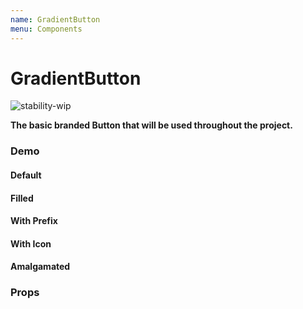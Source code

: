 ```yaml
---
name: GradientButton
menu: Components
---
```





# GradientButton

![stability-wip](https://img.shields.io/badge/stability-work_in_progress-lightgrey.svg)

**The basic branded Button that will be used throughout the project.**

### Demo

#### Default

<Playground>
  <GradientButton text="Hello World!" />
</Playground>

#### Filled

<Playground>
  <GradientButton filled text="Hello World!" />
</Playground>

#### With Prefix

<Playground>
  <GradientButton prefix="Test" text="Hello World!" />
</Playground>

#### With Icon

<Playground>
  <GradientButton icon={Icon} text="Hello World!" />
</Playground>

#### Amalgamated

<Playground>
  <GradientButton filled prefix="filtered by" icon={Icon} text="Hard" />
</Playground>

### Props

<PropsTable of={GradientButton} />

